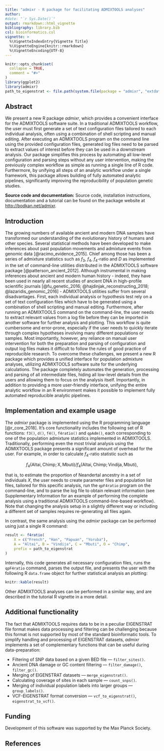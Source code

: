 ```yaml
---
title: "admixr - R package for facilitating ADMIXTOOLS analyses"
author:
#date: "`r Sys.Date()`"
output: rmarkdown::html_vignette
bibliography: library.bib
csl: bioinformatics.csl
vignette: >
  %\VignetteIndexEntry{Vignette Title}
  %\VignetteEngine{knitr::rmarkdown}
  %\VignetteEncoding{UTF-8}
---
```


```r
knitr::opts_chunk$set(
  collapse = TRUE,
  comment = "#>"
)
library(ggplot2)
library(admixr)
path_to_eigenstrat <- file.path(system.file(package = "admixr", "extdata"), "snps")
```

## Abstract

We present a new R package _admixr_, which provides a convenient interface for
the ADMIXTOOLS software suite. In a traditional ADMIXTOOLS workflow, the user
must first generate a set of text configuration files tailored to each
individual analysis, often using a combination of shell scripting and manual
editing. After executing an ADMIXTOOLS program on the command line using the
provided configuration files, generated log files need to be parsed to extract
values of interest before they can be used in a downstream analysis. Our
package simplifies this process by automating all low-level configuration and
parsing steps without any user intervention, making the previously complex
workflow as simple as running a single line of R code. Furthermore, by unifying
all steps of an analytic workflow under a single framework, this package allows
building of fully automated analytic pipelines, significantly improving the
reproducibility of population genetic studies.

**Source code and documentation:** Source code, installation instructions,
documentation and a tutorial can be found on the package website at
[http://bodkan.net/admixr](http://bodkan.net/admixr).

## Introduction

The growing numbers of available ancient and modern DNA samples have
transformed our understanding of the evolutionary history of humans and other
species. Several statistical methods have been developed to make inferences
about past population movements and admixture events from genomic data
[@racimo_evidence_2015]. Chief among those has been a series of admixture
statistics such as $f_3$, $f_4$, $f_4$-ratio and $D$ as implemented in the set
of command-line utilities distributed in the ADMIXTOOLS software package
[@patterson_ancient_2012]. Although instrumental in making inferences about
ancient and modern human history - indeed, they have been used in nearly all
recent studies of ancient DNA in high-profile scientific journals
[@fu_genetic_2016; @hajdinjak_reconstructing_2018; @lazaridis_genomic_2016] -
ADMIXTOOLS utilities suffer from several disadvantages. First, each individual
analysis or hypothesis test rely on a set of text configuration files which
have to be generated using a combination of shell scripting and manual editing.
Furthermore, after running an ADMIXTOOLS command on the command-line, the user
needs to extract relevant values from a log file before they can be imported in
another software for further analysis and plotting. This workflow is quite
cumbersome and error-prone, especially if the user needs to quickly iterate
through complex hypotheses involving many different populations or samples.
Most importantly, however, any reliance on manual user intervention for both
the preparation and parsing of configuration and output log files makes it
difficult to follow the rules of good practice of reproducible research. To
overcome these challenges, we present a new R package which provides a unified
interface for population admixture analyses, utilizing ADMIXTOOLS software
suite for the underlying calculations. The package completely automates the
generation, processing and parsing of all intermediate files, hiding all
low-level details from the users and allowing them to focus on the analysis
itself. Importantly, in addition to providing a more user-friendly interface,
unifying the entire analytic workflow in an R environment makes it possible to
implement fully automated reproducible analytic pipelines.


## Implementation and example usage

The _admixr_ package is implemented using the R programming language
[@r_core_2018]. It's core functionality includes the following set of R
functions: `f3()`, `d()`, `f4()`, `f4ratio()` and `qpAdm()`, each corresponding
to one of the population admixture statistics implemented in ADMIXTOOLS.
Traditionally, performing even the most trivial analysis using the ADMIXTOOLS
package presents a significant amount of overhead for the user. For example, in
order to calculate $f_4$-ratio statistic such as

$$f_4(\textrm{Altai}, \textrm{Chimp}; \textrm{X}, \textrm{Mbuti}) /
  f_4(\textrm{Altai}, \textrm{Chimp}; \textrm{Vindija}, \textrm{Mbuti}),$$

that is, to estimate the proportion of Neandertal ancestry in a set of
individuals $X$, the user needs to create parameter files and population list
files, tailored for this specific analysis, run the `qpF4ratio` program on the
command-line, and to parse the log file to obtain relevant information (see
Supplementary Information for an example of performing the complete analysis
using a traditional ADMIXTOOLS command-line-based workflow). Note that changing
the analysis setup in a slightly different way or including a different set of
samples requires re-generating all files again.

In contrast, the same analysis using the _admixr_ package can be performed
using just a single R command:

```r
result <- f4ratio(
    X = c("French", "Han", "Papuan", "Yoruba"),
    A = "Altai", B = "Vindija", C = "Mbuti", O = "Chimp",
    prefix = path_to_eigenstrat
)
```

Internally, this code generates all necessary configuration files, runs the
`qpF4ratio` command, parses the output file, and presents the user with the
following R `data.frame` object for further statistical analysis an plotting:

```r
knitr::kable(result)
```

Other ADMIXTOOLS analyses can be performed in a similar way, and are described
in the tutorial R vignette in a more detail.


## Additional functionality

The fact that ADMIXTOOLS requires data to be in a peculiar EIGENSTRAT file
format makes data processing and filtering can be challenging because this
format is not supported by most of the standard bioinformatic tools. To
simplify handling and processing of EIGENSTRAT datasets, _admixr_ implements a
set of complementary functions that can be useful during data-preparation:

* Filtering of SNP data based on a given BED file &mdash; `filter_sites()`.
* Ancient DNA damage or GC content filtering &mdash; `filter_damage()`, `filter_gc()`.
* Merging of EIGENSTRAT datasets &mdash; `merge_eigenstrat()`.
* Calculating coverage of sites in each sample &mdash; `count_snps()`.
* Merging of individual population labels into larger groups &mdash; `group_labels()`. 
* VCF-EIGENSTRAT format conversion &mdash; `vcf_to_eigenstrat()`, `eigenstrat_to_vcf()`.

## Funding

Development of this software was supported by the Max Planck Society.

## References
